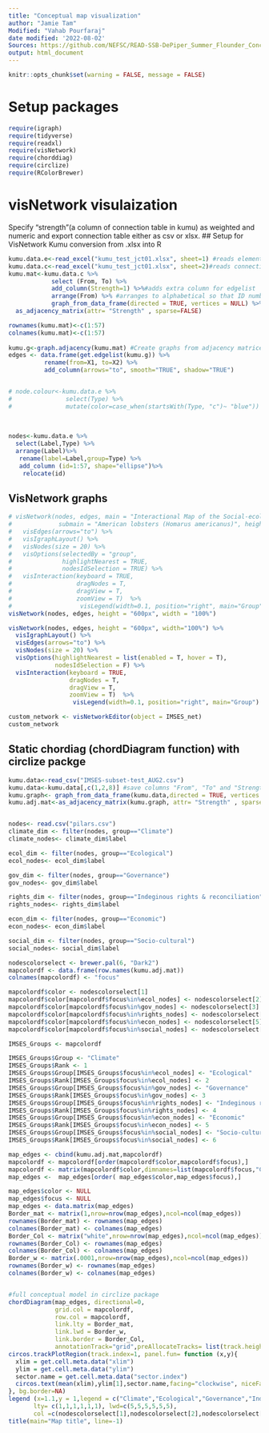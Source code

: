 ---
title: "Conceptual map visualization"
author: "Jamie Tam"
Modified: "Vahab Pourfaraj"
date modified: '2022-08-02'
Sources: https://github.com/NEFSC/READ-SSB-DePiper_Summer_Flounder_Conceptual_Models/blob/master/sfconsmod_final_2col.Rmd
output: html_document
---

```{r setup, include=FALSE}
knitr::opts_chunk$set(warning = FALSE, message = FALSE)
```

# Setup packages
```{r}
require(igraph)
require(tidyverse)
require(readxl)
require(visNetwork)
require(chorddiag)
require(circlize)
require(RColorBrewer)
```


# visNetwork visulaization

Specify "strength"(a column of connection table in kumu) as weighted and numeric and export connection table either as csv or xlsx.
## Setup for VisNetwork Kumu conversion from .xlsx into R
```{r}


kumu.data.e<-read_excel("kumu_test_jct01.xlsx", sheet=1) #reads element table from kumu output
kumu.data.c<-read_excel("kumu_test_jct01.xlsx", sheet=2)#reads connections table from kumu output
kumu.mat<-kumu.data.c %>%
            select (From, To) %>%
            add_column(Strength=1) %>%#adds extra column for edgelist
            arrange(From) %>% #arranges to alphabetical so that ID numbers match
            graph_from_data_frame(directed = TRUE, vertices = NULL) %>% #this line added to convert data to a graph object for next line
  as_adjacency_matrix(attr= "Strength" , sparse=FALSE) 

rownames(kumu.mat)<-c(1:57)
colnames(kumu.mat)<-c(1:57)
            
kumu.g<-graph.adjacency(kumu.mat) #Create graphs from adjacency matrices
edges <- data.frame(get.edgelist(kumu.g)) %>%
          rename(from=X1, to=X2) %>%
          add_column(arrows="to", smooth="TRUE", shadow="TRUE")


# node.colour<-kumu.data.e %>%
#               select(Type) %>%
#               mutate(color=case_when(startsWith(Type, "c")~ "blue"))
              
                        
 
nodes<-kumu.data.e %>%
  select(Label,Type) %>%
  arrange(Label)%>%
   rename(label=Label,group=Type) %>%
   add_column (id=1:57, shape="ellipse")%>%
    relocate(id)


```

## VisNetwork graphs
```{r}

# visNetwork(nodes, edges, main = "Interactional Map of the Social-ecological system",
#             submain = "American lobsters (Homarus americanus)", height = "600px", width="100%") %>%
#   visEdges(arrows="to") %>%
#   visIgraphLayout() %>%
#   visNodes(size = 20) %>%
#   visOptions(selectedBy = "group", 
#              highlightNearest = TRUE, 
#              nodesIdSelection = TRUE) %>%
#   visInteraction(keyboard = TRUE,
#                  dragNodes = T, 
#                  dragView = T, 
#                  zoomView = T)  %>%
#                   visLegend(width=0.1, position="right", main="Group")
visNetwork(nodes, edges, height = "600px", width = "100%")

visNetwork(nodes, edges, height = "600px", width="100%") %>%
  visIgraphLayout() %>%
  visEdges(arrows="to") %>%
  visNodes(size = 20) %>%
  visOptions(highlightNearest = list(enabled = T, hover = T), 
             nodesIdSelection = F) %>%
  visInteraction(keyboard = TRUE,
                 dragNodes = T, 
                 dragView = T, 
                 zoomView = T)  %>%
                  visLegend(width=0.1, position="right", main="Group")

custom_network <- visNetworkEditor(object = IMSES_net)
custom_network
```


## Static chordiag (chordDiagram function) with circlize packge

```{r}
kumu.data<-read_csv("IMSES-subset-test_AUG2.csv")
kumu.data<-kumu.data[,c(1,2,8)] #save columns "From", "To" and "Strength"
kumu.graph<- graph_from_data_frame(kumu.data,directed = TRUE, vertices = NULL ) #this line added to convert data to a graph object for next line
kumu.adj.mat<-as_adjacency_matrix(kumu.graph, attr= "Strength" , sparse=FALSE)


nodes<- read.csv("pilars.csv")
climate_dim <- filter(nodes, group=="Climate")
climate_nodes<- climate_dim$label

ecol_dim <- filter(nodes, group=="Ecological")
ecol_nodes<- ecol_dim$label

gov_dim <- filter(nodes, group=="Governance")
gov_nodes<- gov_dim$label

rights_dim <- filter(nodes, group=="Indeginous rights & reconciliation")
rights_nodes<- rights_dim$label

econ_dim <- filter(nodes, group=="Economic")
econ_nodes<- econ_dim$label

social_dim <- filter(nodes, group=="Socio-cultural")
social_nodes<- social_dim$label

nodescolorselect <- brewer.pal(6, "Dark2")
mapcolordf <- data.frame(row.names(kumu.adj.mat))
colnames(mapcolordf) <- "focus"

mapcolordf$color <- nodescolorselect[1]
mapcolordf$color[mapcolordf$focus%in%ecol_nodes] <- nodescolorselect[2] 
mapcolordf$color[mapcolordf$focus%in%gov_nodes] <- nodescolorselect[3] 
mapcolordf$color[mapcolordf$focus%in%rights_nodes] <- nodescolorselect[4] 
mapcolordf$color[mapcolordf$focus%in%econ_nodes] <- nodescolorselect[5] 
mapcolordf$color[mapcolordf$focus%in%social_nodes] <- nodescolorselect[6] 

IMSES_Groups <- mapcolordf

IMSES_Groups$Group <- "Climate"
IMSES_Groups$Rank <- 1
IMSES_Groups$Group[IMSES_Groups$focus%in%ecol_nodes] <- "Ecological"
IMSES_Groups$Rank[IMSES_Groups$focus%in%ecol_nodes] <- 2
IMSES_Groups$Group[IMSES_Groups$focus%in%gov_nodes] <- "Governance"
IMSES_Groups$Rank[IMSES_Groups$focus%in%gov_nodes] <- 3
IMSES_Groups$Group[IMSES_Groups$focus%in%rights_nodes] <- "Indeginous rights & reconciliation"
IMSES_Groups$Rank[IMSES_Groups$focus%in%rights_nodes] <- 4
IMSES_Groups$Group[IMSES_Groups$focus%in%econ_nodes] <- "Economic"
IMSES_Groups$Rank[IMSES_Groups$focus%in%econ_nodes] <- 5
IMSES_Groups$Group[IMSES_Groups$focus%in%social_nodes] <- "Socio-cultural"
IMSES_Groups$Rank[IMSES_Groups$focus%in%social_nodes] <- 6

map_edges <- cbind(kumu.adj.mat,mapcolordf)
mapcolordf <- mapcolordf[order(mapcolordf$color,mapcolordf$focus),]
mapcolordf <- matrix(mapcolordf$color,dimnames=list(mapcolordf$focus,"Color"))
map_edges <-  map_edges[order( map_edges$color,map_edges$focus),]

map_edges$color <- NULL
map_edges$focus <- NULL
map_edges <- data.matrix(map_edges)
Border_mat <- matrix(1,nrow=nrow(map_edges),ncol=ncol(map_edges))
rownames(Border_mat) <- rownames(map_edges)
colnames(Border_mat) <- colnames(map_edges)
Border_Col <- matrix("white",nrow=nrow(map_edges),ncol=ncol(map_edges))
rownames(Border_Col) <- rownames(map_edges)
colnames(Border_Col) <- colnames(map_edges)
Border_w <- matrix(.0001,nrow=nrow(map_edges),ncol=ncol(map_edges))
rownames(Border_w) <- rownames(map_edges)
colnames(Border_w) <- colnames(map_edges)


#full conceptual model in circlize package
chordDiagram(map_edges, directional=0,
             grid.col = mapcolordf,
             row.col = mapcolordf,
             link.lty = Border_mat,
             link.lwd = Border_w,
             link.border = Border_Col,
             annotationTrack="grid",preAllocateTracks= list(track.height=0.5))
circos.trackPlotRegion(track.index=1, panel.fun= function (x,y){
  xlim = get.cell.meta.data("xlim")
  ylim = get.cell.meta.data("ylim")
  sector.name = get.cell.meta.data("sector.index")
  circos.text(mean(xlim),ylim[1],sector.name,facing="clockwise", niceFacing=TRUE, adj =c(0,0.5), cex=.6)
}, bg.border=NA) 
legend (x=1.1,y = 1,legend = c("Climate","Ecological","Governance","Indeginous rights & reconciliation","Economic","Socio-cultural"),
       lty= c(1,1,1,1,1,1), lwd=c(5,5,5,5,5,5),
       col =c(nodescolorselect[1],nodescolorselect[2],nodescolorselect[3],nodescolorselect[4],nodescolorselect[5],nodescolorselect[6], ncol=1, cex = .15, bg = NULL, box.col=NULL, bty = "n"))
title(main="Map title", line=-1)
```


